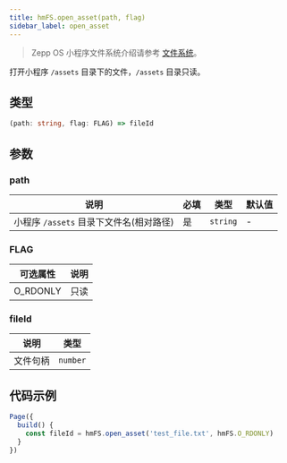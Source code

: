 ```yaml
---
title: hmFS.open_asset(path, flag)
sidebar_label: open_asset
---
```


> Zepp OS 小程序文件系统介绍请参考 [文件系统](../../../guides/framework/device/fs.md)。

打开小程序 `/assets` 目录下的文件，`/assets` 目录只读。

## 类型

```ts
(path: string, flag: FLAG) => fileId
```

## 参数

### path

| 说明                                  | 必填 | 类型     | 默认值 |
| ------------------------------------- | ---- | -------- | ------ |
| 小程序 `/assets` 目录下文件名(相对路径) | 是   | `string` | -      |

### FLAG

| 可选属性 | 说明                                                    |
| -------- | ------------------------------------------------------- |
| O_RDONLY | 只读                                                    |

### fileId

| 说明     | 类型     |
| -------- | -------- |
| 文件句柄 | `number` |

## 代码示例

```js
Page({
  build() {
    const fileId = hmFS.open_asset('test_file.txt', hmFS.O_RDONLY)
  }
})
```
